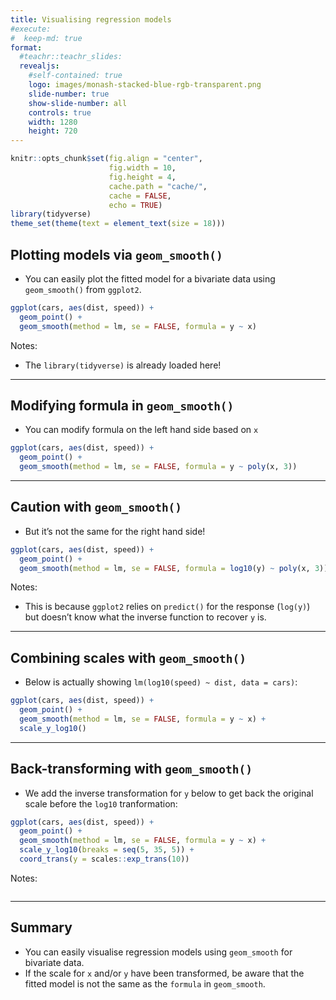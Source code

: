 ```yaml
---
title: Visualising regression models
#execute:
#  keep-md: true
format: 
  #teachr::teachr_slides:
  revealjs:
    #self-contained: true
    logo: images/monash-stacked-blue-rgb-transparent.png
    slide-number: true
    show-slide-number: all
    controls: true
    width: 1280
    height: 720
---
```


```r
knitr::opts_chunk$set(fig.align = "center",
                      fig.width = 10, 
                      fig.height = 4,
                      cache.path = "cache/",
                      cache = FALSE,
                      echo = TRUE)
library(tidyverse)
theme_set(theme(text = element_text(size = 18)))
```


## Plotting models via `geom_smooth()`

* You can easily plot the fitted model for a bivariate data using `geom_smooth()` from `ggplot2`. 

```r
ggplot(cars, aes(dist, speed)) + 
  geom_point() +
  geom_smooth(method = lm, se = FALSE, formula = y ~ x)
```

Notes:

* The `library(tidyverse)` is already loaded here!

---

## Modifying formula in `geom_smooth()`

* You can modify formula on the left hand side based on `x`

```r
ggplot(cars, aes(dist, speed)) + 
  geom_point() +
  geom_smooth(method = lm, se = FALSE, formula = y ~ poly(x, 3))
```

---

## Caution with `geom_smooth()`

* But it's not the same for the right hand side!

```r
ggplot(cars, aes(dist, speed)) + 
  geom_point() +
  geom_smooth(method = lm, se = FALSE, formula = log10(y) ~ poly(x, 3))
```


Notes:

* This is because `ggplot2` relies on `predict()` for the response (`log(y)`) but doesn't know what the inverse function to recover `y` is. 

---



## Combining scales with `geom_smooth()`

* Below is actually showing `lm(log10(speed) ~ dist, data = cars)`:

```r
ggplot(cars, aes(dist, speed)) + 
  geom_point() +
  geom_smooth(method = lm, se = FALSE, formula = y ~ x) +
  scale_y_log10()
```


---



## Back-transforming with `geom_smooth()`

* We add the inverse transformation for `y` below to get back the original scale before the `log10` tranformation:

```r
ggplot(cars, aes(dist, speed)) + 
  geom_point() +
  geom_smooth(method = lm, se = FALSE, formula = y ~ x) +
  scale_y_log10(breaks = seq(5, 35, 5)) +
  coord_trans(y = scales::exp_trans(10))
```

Notes:

```r
```


---

## Summary

* You can easily visualise regression models using `geom_smooth` for bivariate data.
* If the scale for `x` and/or `y` have been transformed, be aware that the fitted model is not the same as the `formula` in `geom_smooth`. 
